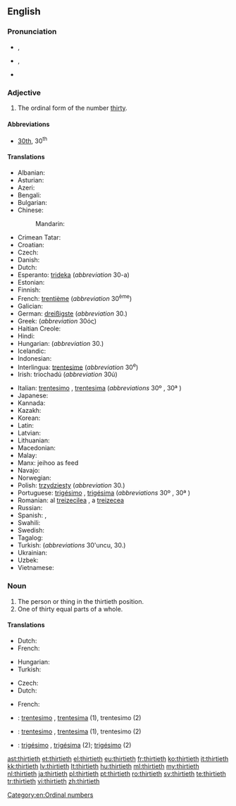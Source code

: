 ==English==

===Pronunciation===
* {{a|RP}} {{IPA|/ˈθɜːtiəθ/}}, {{X-SAMPA|/"T3:ti@T/}}
* {{a|GenAm}} {{IPA|/ˈθɝtiəθ/}}, {{X-SAMPA|/"T3`ti@T/}}
* {{hyphenation|thir|ti|eth}}

===Adjective===
{{en-adj|-}}

# The ordinal form of the number [[thirty]].

====Abbreviations====
* [[30th]], 30<sup>th</sup>

====Translations====
{{trans-top|the ordinal form of the number thirty}}
* Albanian: {{t-|sq|tridhjetë}}
* Asturian: {{t-|ast|trixésimu}}
* Azeri: {{t-|az|otuzuncu}}
* Bengali: {{t-|bn|ত্রিংশত্তম|tr=trinśattama|sc=Beng}}
* Bulgarian: {{t-|bg|тридесети|tr=trideseti|sc=Beng}}
* Chinese:
*: Mandarin: {{t|zh|第三十|tr=dì sānshí|sc=Hani}}
* Crimean Tatar: {{tø|crh|otuzıncı}}
* Croatian: {{t-|hr|trideseti}}
* Czech: {{t-|cs|třicátý|m}}
* Danish: {{t-|da|tredivte}}
* Dutch: {{t+|nl|dertigste}}
* Esperanto: [[trideka]] (''abbreviation'' 30-a)
* Estonian: {{t-|et|kolmekümnes}}
* Finnish: {{t-|fi|kolmaskymmenes}}
* French: [[trentième]] (''abbreviation'' 30<sup>ème</sup>)
* Galician: {{t+|gl|trixésimo}}
* German: [[dreißigste]] (''abbreviation'' 30.)
* Greek: {{t+|el|τριακοστός|tr=triakostós}} (''abbreviation'' 30ός)
* Haitian Creole: {{tø|ht|trèzyèm}}
* Hindi: {{t-|hi|तीसवां|tr=tīsavāṁ|sc=Knda}}
* Hungarian: {{t+|hu|harmincadik}} (''abbreviation'' 30.)
* Icelandic: {{t-|is|þrítugasta|sc=Jpan}}
* Indonesian: {{t-|id|ketigapuluh}}
* Interlingua: [[trentesime]] (''abbreviation'' 30<sup>e</sup>)
* Irish: triochadú (''abbreviation'' 30ú)
{{trans-mid}}
* Italian: [[trentesimo]] {{m}}, [[trentesima]] {{f}} (''abbreviations'' 30º {{m}}, 30ª {{f}})
* Japanese: {{t-|ja|第三十|tr=dai san jū|sc=Jpan}}
* Kannada: {{t-|kn|ಮೂವತ್ತನೆಯ|tr=mūvattaneya|sc=Knda}}
* Kazakh: {{t|kk|отызыншы|tr=otïzınşı|sc=Cyrl}}
* Korean: {{t+|ko|서른째|tr=seoreunjjae|sc=Kore}}
* Latin: {{t-|la|tricesimus}}
* Latvian: {{t+|lv|trīsdesmitais}}
* Lithuanian: {{t+|lt|trisdešimtas}}
* Macedonian: {{t-|mk|триесеттиот|tr=triesettiot|sc=Cyrl}}
* Malay: {{t-|ms|ketiga puluh}}
* Manx: jeihoo as feed
* Navajo: {{tø|nv|tádiin góneʼ}}
* Norwegian: {{t-|no|trettiende}}
* Polish: [[trzydziesty]] (''abbreviation'' 30.)
* Portuguese: [[trigésimo]] {{m}}, [[trigésima]] {{f}} (''abbreviations'' 30º {{m}}, 30ª {{f}})
* Romanian: al [[treizecilea]] {{m}}, a [[treizecea]] {{f}}
* Russian: {{t+|ru|тридцатый|sc=Cyrl|tr=tridcátyj}}
* Spanish: {{t+|es|trigésimo|m}}, {{t-|es|trigésima|f}}
* Swahili: {{t+|sw|thelathini|sc=Knda}}
* Swedish: {{t+|sv|trettionde}}
* Tagalog: {{t-|tl|ikalabintatlo|sc=Cyrl}}
* Turkish: {{t+|tr|otuzuncu}} (''abbreviations'' 30'uncu, 30.)
* Ukrainian: {{t+|uk|тридцятий|tr=trydtsyatyy̆|sc=Cyrl}}
* Uzbek: {{t|uz|o'ttizinchi}}
* Vietnamese: {{t-|vi|thứ ba mươi}}
{{trans-bottom}}

===Noun===
{{en-noun}}

# The person or thing in the thirtieth position.
# One of thirty equal parts of a whole.

====Translations====
{{trans-top|the person or thing in the thirtieth position}}
* Dutch: {{t+|nl|dertigste}}
* French: {{t+|fr|trentième}} {{m|f}}
{{trans-mid}}
* Hungarian: {{t+|hu|harmincadik}}
* Turkish: {{t+|tr|otuzuncu}}
{{trans-bottom}}

{{trans-top|one of thirty equal parts of a whole}}
* Czech: {{t-|cs|třicetina|f}}
* Dutch: {{t+|nl|dertigste|n}}
{{trans-mid}}
* French: {{t+|fr|trentième}} {{m|f}}
{{trans-bottom}}

{{checktrans-top}}
* {{ttbc|ia}}: [[trentesimo]] {{m}}, [[trentesima]] {{f}} (1), trentesimo (2)
{{trans-mid}}
* {{ttbc|it}}: [[trentesimo]] {{m}}, [[trentesima]] {{f}} (1), trentesimo {{m}} (2)
* {{ttbc|pt}}: [[trigésimo]] {{m}}, [[trigésima]] {{f}} (2); [[trigésimo]] {{m}} (2)
{{trans-bottom}}

[[Category:en:Ordinal numbers]]

[[ast:thirtieth]]
[[et:thirtieth]]
[[el:thirtieth]]
[[eu:thirtieth]]
[[fr:thirtieth]]
[[ko:thirtieth]]
[[it:thirtieth]]
[[kk:thirtieth]]
[[lv:thirtieth]]
[[lt:thirtieth]]
[[hu:thirtieth]]
[[ml:thirtieth]]
[[my:thirtieth]]
[[nl:thirtieth]]
[[ja:thirtieth]]
[[pl:thirtieth]]
[[pt:thirtieth]]
[[ro:thirtieth]]
[[sv:thirtieth]]
[[te:thirtieth]]
[[tr:thirtieth]]
[[vi:thirtieth]]
[[zh:thirtieth]]